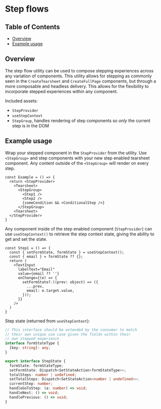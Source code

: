 
# Step flows

## Table of Contents

- [Overview](#overview)
- [Example usage](#example-usage)

## Overview

The step flow utility can be used to compose stepping experiences across any variation of components. This utility allows for stepping as commonly seen in the `CreateTearsheet` and `CreateFullPage` components, but through a more composable and headless delivery. This allows for the flexibility to incorporate stepped experiences within any component.

Included assets:
- `StepProvider`
- `useStepContext`
- `StepGroup`, handles rendering of step components so _only_ the current step is in the DOM

## Example usage

Wrap your stepped component in the `StepProvider` from the utility. Use `<StepGroup>` and step components with your new step enabled tearsheet component. Any content outside of the `<StepGroup>` will render on every step.
```tsx
const Example = () => {
  return <StepProvider>
    <Tearsheet>
      <StepGroup>
        <Step1 />
        <Step2 />
        {someCondition && <ConditionalStep />}
      </StepGroup>
    <Tearsheet>
  </StepProvider>
}
```
Any component inside of the step enabled component (`StepProvider`) can use `useStepContext()` to retrieve the step context state, giving the ability to get and set the state.
```tsx
const Step1 = () => {
  const { setFormState, formState } = useStepContext();
  const { email } = formState ?? {};
  return (
    <TextInput
      labelText="Email"
      value={email ?? ''}
      onChange={(e) => {
        setFormState?.((prev: object) => ({
          ...prev,
          email: e.target.value,
        }));
      }}
    />
  )
}
```

Step state (returned from `useStepContext`):
```ts
// This interface should be extended by the consumer to match
// their own unique use case given the fields within their
// own stepped experience
interface formStateType {
  [key: string]: any;
}

export interface StepState {
  formState: formStateType;
  setFormState: Dispatch<SetStateAction<formStateType>>;
  totalSteps: number | undefined;
  setTotalSteps: Dispatch<SetStateAction<number | undefined>>;
  currentStep: number;
  handleGoToStep: (a: number) => void;
  handleNext: () => void;
  handlePrevious: () => void;
}
```
<Canvas of={StepFlowStories.tearsheetWithSteps} />
